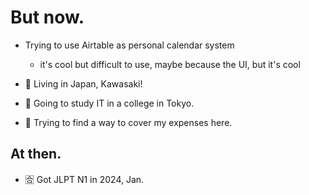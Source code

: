# But now.


- Trying to use Airtable as personal calendar system
  - it's cool but difficult to use, maybe because the UI, but it's cool

- 🗾 Living in Japan, Kawasaki!
- 🧙 Going to study IT in a college in Tokyo.
- 🍙 Trying to find a way to cover my expenses here.

## At then.

- 🈴 Got JLPT N1 in 2024, Jan.
